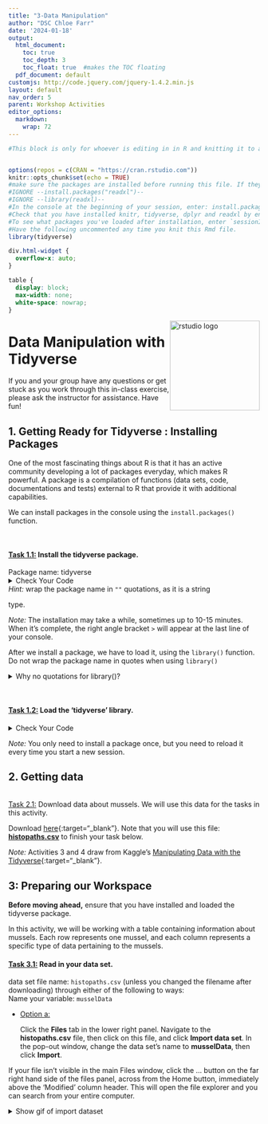 ```yaml
---
title: "3-Data Manipulation"
author: "DSC Chloe Farr"
date: '2024-01-18'
output:
  html_document:
    toc: true
    toc_depth: 3  
    toc_float: true  #makes the TOC floating
  pdf_document: default
customjs: http://code.jquery.com/jquery-1.4.2.min.js
layout: default
nav_order: 5
parent: Workshop Activities
editor_options: 
  markdown: 
    wrap: 72
---
```


```r
#This block is only for whoever is editing in in R and knitting it to an html file. It is not part of the workshop instructions. 


options(repos = c(CRAN = "https://cran.rstudio.com"))
knitr::opts_chunk$set(echo = TRUE)
#make sure the packages are installed before running this file. If they aren't, you can run these commented install.packages() commands in the console. DO NOT UNCOMMENT THESE IN THIS DOCUMENT.
#IGNORE --install.packages("readxl")--
#IGNORE --library(readxl)--
#In the console at the beginning of your session, enter: install.packages("tidyverse", dependencies = TRUE)
#Check that you have installed knitr, tidyverse, dplyr and readxl by entering the `find.package("package_name")` in the console at the beginning of the session. 
#To see what packages you've loaded after installation, enter `sessionInfo()` in your console. each of knitr, tidyverse, dplyr and readxl should be listed in the output.
#Have the following uncommented any time you knit this Rmd file.
library(tidyverse)
```

```css
div.html-widget {
  overflow-x: auto;
}

table {
  display: block;
  max-width: none;
  white-space: nowrap;
}
```

<img src="images/tidyverse-01.png" alt="rstudio logo" style="float:right;width:180px;"/>

# Data Manipulation with Tidyverse

If you and your group have any questions or get stuck as you work
through this in-class exercise, please ask the instructor for
assistance. Have fun!

## 1. Getting Ready for Tidyverse : Installing Packages

One of the most fascinating things about R is that it has an active
community developing a lot of packages everyday, which makes R powerful.
A package is a compilation of functions (data sets, code, documentations
and tests) external to R that provide it with additional capabilities.

We can install packages in the console using the `install.packages()`
function.

<br>

#### [Task 1.1:]{.underline} Install the tidyverse package.

| Package name: tidyverse

<details>
<summary>Check Your Code</summary>
```r
install.packages("tidyverse") #then, as always, type 'enter' or 'return' to submit the command for execution
```
</details>
| *Hint:* wrap the package name in `""` quotations, as it is a string
type.

*Note:* The installation may take a while, sometimes up to 10-15
minutes. When it's complete, the right angle bracket `>` will appear at
the last line of your console.

After we install a package, we have to load it, using the `library()`
function. Do not wrap the package name in quotes when using `library()`

<details>

<summary>Why no quotations for library()?</summary>

When you install a package in R using **`install.packages()`**, the
package name must be a character string, hence the quotes. This is
because **`install.packages()`** is a function that takes a character
vector as its argument, representing the names of the packages to be
installed.

However, when you load a package using **`library()`** or
**`require()`**, you're not passing a character string; instead, you're
using a non-evaluated expression that refers to the package name. Here,
the package name is an object of mode "name" which **`library()`**
interprets as the name of a package to load.

In summary, the quotes are needed for **`install.packages()`** because
it expects a character string, while **`library()`** is designed to take
an unquoted name that it interprets as a package name.

</details>

<br>

#### [Task 1.2:]{.underline} Load the 'tidyverse' library.

<details>

<summary>Check Your Code</summary>

```r
library(tidyverse)
```

</details>

*Note:* You only need to install a package once, but you need to reload
it every time you start a new session.

## 2. Getting data
<br>
[Task 2.1:]{.underline} Download data about mussels. We will use this
data for the tasks in this activity.

Download [here](http://bit.ly/2wfjTx3){:target="\_blank"}. Note that you
will use this file: [**histopaths.csv**](docs/histopaths.csv) to finish
your task below.

*Note:* Activities 3 and 4 draw from Kaggle's [Manipulating Data with
the
Tidyverse](https://www.kaggle.com/code/rtatman/manipulating-data-with-the-tidyverse/notebook){:target="\_blank"}.

## 3: Preparing our Workspace

**Before moving ahead,** ensure that you have installed and loaded the
tidyverse package.

In this activity, we will be working with a table containing information
about mussels. Each row represents one mussel, and each column
represents a specific type of data pertaining to the mussels.
<br>

#### [Task 3.1:]{.underline} Read in your data set.

| data set file name: `histopaths.csv` (unless you changed the filename after downloading) through either of the following to ways:
| Name your variable: `musselData`

-   [Option a:]{.underline}

    Click the **Files** tab in the lower right panel. Navigate to the
    **histopaths.csv** file, then click on this file, and click **Import
    data set**. In the pop-out window, change the data set’s name to
    **musselData**, then click **Import**.

If your file isn't visible in the main Files window, click the ...
button on the far right hand side of the files panel, across from the
Home button, immediately above the ‘Modified’ column header. This will
open the file explorer and you can search from your entire computer.


<details><summary>Show gif of import dataset</summary>
![](images/tidyverse-02.gif)
</summary>


-   [Option b:]{.underline}

    Load your data in via the console using the `read.csv()` function.

    -   The parameter this function takes is the filepath to your data,
        followed by the file name.
        -   i.e. *[your/file/path/filename.extension]*

<details>

<summary>Check Your Code</summary>
```r
#if your file cannot be found, enter `getwd()` into your console and it will tell you the file path you should most likely use. If you cannot find the file, use Option a.
musselData <- read.csv("Desktop/histopaths.csv")
```

```r
musselData <- read.csv("/Users/chloe/Documents/UVic/DSC/DSC Workshops- My Assignments/R Studio/histopaths.csv")
```
</details>

For larger data sets, it's better to preview than view our data. This
data set has quite a few columns and rows! Let's take a look at the first
few rows and get the dimensions (number of rows and columns) of the
data set.

We can preview the data set using the `head()` function. This will
display the first number of rows. 
| Parameters 
| - data set name 
| - number of rows to display

<br>

#### [Task 3.2:]{.underline} Look at the first 5 rows of our mussel data.

*Hint:* `head(*dataSetName*, *numberOfRows*)`

<details>

<summary>Check Your Code</summary>

```r
# name of data set name: "musselData"
# number of rows to display: 5
head(musselData, 5)
```

</details>

<br>

The following will be the output (only showing 5 columns for display
purposes. Your output will be much longer!):

```r
head(musselData[,1:4], n=5)
```

Now, we've imported our data and previewed the first 10 rows of our
mussel data, but how big is it?

We can find out the dimensions (rows and columns) using the `dim()`
function. 
| Parameter 
|     - data set name

<br> 
#### [Task 3.3:]{.underline}

Get the dimensions of the mussel dataset.

<details>

<summary>Check Your Code</summary>

```r
## name of data set name: "musselData"
dim(musselData)
```

</details>

## 4. Introducing Piping

`%>%` This symbol is known as a "pipe," and it's used for feeding the
result of one function directly into the next function. 
- E.g., To sort the column names alphabetically, you could either enter two
separate commands, creating two data objects, or utilize piping to
create one data object for your target object. 

In pipes, you can choose to have a newline (shift+enter on a mac) after the %\>% symbol or leave it all on one line.
<br>
### 4.1 Before Piping

Piping allows us to perform multiple functions at once to achieve a
single result. So far, we have looked at commands that perform single
operations. 

- Create a variable whose value is a single word
| (`y <- "word"`) 
- Create a variable whose value by mathematical expression 
| (`x <- 1-2`) 
- viewing the dimentions of a data set
| (`dim(musselData)`)

What if we want to get a list of column names in our data set, AND sort
it alphabetically? 
- There are 2 ways that we can do this without the
tidyverse package based on what we've already learned.

To get a list of our column names (in this case, resulting in a vector,
because all of the column names are characters), we can use the
`names()` function.

We can sort vectors into ascending and descending order (low to high or
high to low) using the `sort()` function. First, let's look at each of
these functions on their own.

<br>
#### [Task 4.1.1:]{.underline} Create an object containing the list of column
names from our mussel data. \| Name this object 'musselDataColumnNames'

<details>

<summary>Check Your Code</summary>

```r
musselDataColumnNames <- names(musselData)
```

</details>

<br>

#### [Task 4.1.2:]{.underline} Create an object containing the list of column
names from our mussel data that is sorted alphabetically. 
| Name this
object 'alphsMusselDataColumnNames'

<details>

<summary>Check Your Code</summary>

```r
alphaMusselDataColumnNames <- sort(musselDataColumnNames)
```

</details>

| *Hint:* You already created the vector containing the list of column
names from our mussel data! <br>

In Tasks 4.1.1 and 4.1.2, we ran two commands resulting in two separate
variables containing the column names: 
- `musselDataColumnNames`: Ordered as they would be if the file were opened in excel 
- `alphaMusselDataColumnNames`: Ordered alphabetically (sorted)

However, if we don't care about the list of column names *unless* they
are sorted alphabetically, we can achieve that using only 1 command,
creating only 1 variable with "nesting". 
- Even though we can delete variables we won't use later using the `rm()` function, using single commands keeps our environment tidier.

**Definition - Nesting:** Use one function as a parameter of another function. 
- e.g., `function1(function2(parameter))`

#### [Task 4.1.3:]{.underline} In this task, use nesting to create 1 variable
containing a sorted vector of the column names. 
| Name this variable: `alphabeticalColumnNames`

<details>

<summary>Check Your Code</summary>

```r
#names(musselData) creates a vector object of the column names from our mussel data
# sort() Orders the items in the mussel data column names alphabetically
alphabeticalColumnNames <- sort(names(musselData))
```

</details>

| *Hint*: the parameter of `names()` is the `sort()` function. <br>

As you might imagine, nesting could result in very long commands that
would be hard to interpret. There is a cleaner way to do this than
nesting: Piping! ---

### 4.2 Piping

To pipe a command instead of nesting, we will enter the commands
sequentially, separated by the pipe symbol `%>%`.

| Creating a new variable with 2 criteria: newVariable \<- criteria1() %\>% criteria2() %\>% criteria3()
| Previewing our data with 2 criteria: criteria1() %\>% criteria2() %\>% criteria3()
| e.g. If we want to only see the first few column names (not ordered alphabetically), we can do this by 1. names(data set) %\>% head(numberColumns)

<br> 
#### [Task 4.2.1:]{.underline} In this task, use piping to create 1
variable containing the first 5 column names. 
| Do not use objects you
have created so far, except `musselData` 
| Name this variable:
`musselDataNamesPeek`

<details>

<summary>Check Your Code</summary>

```r
# 'musselDataNamesPeek <-' creates a new variable
# 'names(musselData)' retrieves the column names from our mussel data as a vector
# The pipe '%>%' passes the names vector to the 'head()' function
# 'head(5)' then extracts the first five elements of this vector
# The result is a 5-item vector of column names assigned to 'musselDataNamesPeek'
musselDataNamesPeek <- names(musselData) %>% head(5)

#remember, you can view the value assigned to a variable by entering just that variable name
musselDataNamesPeek
```

</details>

| *Hint*: the parameter of `names()` is the `head()` function. <br>

If you want to simply view what the first five column names are, but
don't need to reference them later, you don't need to create a new
variable

<details>

<summary>Show code for previewing with piping</summary>

```r
names(musselData) %>% head(5)
```

</details>

------------------------------------------------------------------------

Now, we may want to add more contitions to our commands, like 
- Previewing only the column names that begin with `cestode` - Previewing only the mussels from Tampa Bay - stored in the `general_location` column (vector) 
- Previewing only the mussels that have spawned 
- stored in the `gonadal_index_description` column (vector) 
- Previewing only the mussels from Tampa that haven't spawned

To do this, we need to look at Operators.

| **Definition - "Operators":** Special symbols or keywords used to perform operations on arguments, with logical operators specifically designed for connecting or modifying boolean (true/false) logic statements.
|  **Operators**
| - Logical operators
|     - means "less than"
|     - = means "less than or equal to"
|     - \> means "greater than"
|     - \>= means "greater than or equal to"
|     - == means "exactly equal to"
|     - != means "not equal to"
| 
| - Connecting logical statements:
|     - x \| y means "x or y"
|     - x & y means "x and y"

------------------------------------------------------------------------


Before we start working with our data, we need to make sure it is CLEAN!
This means that every cell has a value (not NA).

For our purposes, we will make a new variable `cleanMusselData`
containing the first 10 rows, and only the columns that have data in
every cell. You can learn more about cleaning data in other
workshops....

Copy and paste the following into your console and execute ('enter' or
'return' key):

```r
cleanMusselData <- musselData %>% head(10) %>% select_if(~ any(!is.na(.)))
```

Then, check that there is still data! We can use the `dim()` function to
check.

```r
#If you don't get the output [10 60], or more importantly, if your output is `0 0`, consult with the instructor.
cleanMusselData %>% dim()
```

Now we can start working with the data of our mussels using the
`cleanMusselData` object. 

### 4.3 Selecting specific columns

The commands in this section (4.3) will not create data objects as we
won't be using them later on. End each command in this section with
`%>% head(5)`, otherwise you will be displaying a LOT of data. This will
make things easier for you. ---

To get a specific column, use piping and the `select()` function on your
data set. 
- The parmeter is the name of the column you want to access.

<br> 
#### [Task 4.3.1:]{.underline} Preview the values in the coastal
ecological area column 
| Column name: `coastal_ecological_area`

<details>
<summary>Check Your Code</summary>
```r
#data set %>% select the column titled `coastal_ecological_area` and view the first 5 items.
cleanMusselData %>% select(dermo) %>% head(5)
```
</details>
| *Hint:* Begin with the name of the data set, followed by your select
function passing in the column name as the parameter.

To select all of the columns from our data set that do *not* start with
specific text, we do the inverse, again using the `select()`
function, but with a `-` before the string we want to
exclude.

<br>
#### [Task 4.3.2:]{.underline}

Select all the columns from your mussel data that do *not* start with
"abnormality"

<details>
<summary>Check Your Code</summary>
```r
cleanMusselData %>% select(-abnormality) %>% head(5)
```
</details>
<br>


We can also select a set of columns, for example those whose names begin with a common string of characters. 
This will return a subset of our table, not necessarily a single vector

Here's how it's done:
- Use piping on your cleanMusselData 
  - `cleanMusselData %>%`
- Use the `select()` function to select the columns
- Use the `starts_with()` function as the parameter for `select()` to note that you're selecting all columns that start with a specific name, rather one column that is exactly equal or not equal to a specific value
- The parameter for `starts_with()` is the value of the beginning of all columns you want to select. 
<br>

In our dataset, there are multiple columns that begin with "digestive". Use that as the criteria for `starts_with()`.


```r
#selecting all columns (and their values) from and cleanMusselData whose names begin with "digestive"
cleanMusselData %>% select(starts_with("digestive")) %>% head(5)
```

<br>

#### [Task 4.3.3:]{.underline} Select all the columns from our cleaned mussel data that start with "dermo" using the `starts_with()` function.

<details>
<summary>Check Your Code</summary>
```r
#selecting all columns (and their values) from and cleanMusselData whose names begin with "dermo"
cleanMusselData %>% select(starts_with("dermo")) %>% head(5)
```
</details>



### 4.4 Selecting specific rows

*Note:* Selecting specific rows is also known as "filtering," and uses
the `filter()` function.

While we may only want to handle some information about all of the item
in our data set, we may in turn want to select some items in our data set
fulfilling certain criteria. E.g. if you have a data set of names, you
might want to select all names that begin with ‘A’.

To select items (rows, *not* columns), we use the <code>filter()</code>
function.

<br>
#### [Task 4.4.1:]{.underline}

Filter all the rows from your mussel data where `abnormality` is greater than
3.


<details>
<summary>Check Your Code</summary>
```r
cleanMusselData %>% filter(abnormality > 3)
```
</details>
| *Hint:* `>` is the ‘greater than’ operator.

<br>
#### [Task 4.4.2:]{.underline}

Filter all the rows from your mussel data where `coastal_ecological_area` is
"Lake Michigan".

<details>
<summary>Check Your Code</summary>
```r
cleanMusselData %>% filter(coastal_ecological_area == "Lake Michigan")
```
</details>
| *Hint:* `==` is used for "equal to"

<br>
#### [Task 4.4.3:]{.underline} Filter all the rows from musselData where `sex` is "Female" and
`specific_location` is "Tutka Bay".

<details>
<summary>Check Your Code</summary>
```r
cleanMusselData %>% filter(sex == "Female" & specific_location == "Tutka Bay")
```
</details>
| *Hint:* `&` is used for "and", in cases where you want to manage multiple cases like filtering my two variables (values of the `sex` and `specific_location` columns).
<br>


### 4.5  Creating new variables with mutate

"Mutation" involves creating or altering columns in a data frame, typically using the `mutate()` function for adding new variables or modifying existing ones.

To add a value to our dataset, we will:
- Assign the mutation (modification) to an existing variable. 
  - `existing_variable_name <-`
- Identify the existing variable name of the object you want to mutate
  - `cleanMusselData`
- Use a pipe to identify the action being performed on our existing variable
  - `%>%`
- Identify that the action being performed on the existing variable is the mutation, using the `mutation()` function
  - `mutate()`
- Pass the condition in as the paremeter for the `mutate` function
  - If we want to add a variable (column), begin the parameter with `new_column_name = ` where the `=` means that the values assigned to each item in that column is equal to the following condition
  - Say we want to add a column that has a true/false variable for whether the abnormality is NOT described as a normal gonad.
    - The condition will be `abnormality_description != "Normal Gonad"`, where == is "left value is equal to the right value"
    
In this case, the entire function ends up being
```r
cleanMusselData <- cleanMusselData %>% mutate(normal_gonad = (abnormality_description == "Normal Gonad"))

#We can then summarize our new variable values (i.e., the number or True values and number of False values in the new 'normal_gonad' column)
#request a summary of the values in the table $ column name
summary(cleanMusselData$normal_gonad)
```
  

  
We will now be using piping to create new variables in our dataset with modified and additional information (i.e., new columns). Here we again begin the command with the name of our new variable followed by the assignment operator `<-`. 


<br>
#### [Task 4.5.1:]{.underline} Add a new boolean (true/false) variable (column) to the dataset that says whether a mussel's abnormality is greater than 0.
- Name the variable: `abnormal_mussels`
- The column name for weight is called `abnormality`
- The value will be TRUE if the abnormality value is over (`>`) 0.


<details><summary>Check Your Code</summary>
```r
cleanMusselData <- cleanMusselData %>% mutate(abnormal = (abnormality > 0))
cleanMusselData
```
</details>
| *Hint:* `wet_weight > 10`

> **HERE** 
<br>
[Task 4.5.2:]{.underline} Add a new variable parasites that is TRUE if a mussel has more than 1 `unidentified_organism` in it and a `wet_weight` of less than `0.5` oz.

<details><summary>Check Your Code</summary>
```r
```
</details>
| *Hint:* `logicalStatement & logicalStatement`

<br>

### 4.6 Sorting data with arrange

The `arrange()` function enables you to order your data frame according to the values of a specific variable. This is particularly handy for swiftly identifying which measurements recorded the highest or lowest values.

When using `arrange()`, you specify the column name that you wish to organize by. In this case, it will arrange the data based on the combined count of men and women (a new variable that we recently formulated using `mutate()`).

<br>
#### [Task 4.6.1:]{.underline} Sort the musselData data frame so that the longest mussels are first.


<details><summary>Check Your Code</summary>
```r
cleanMusselData %>% filter(sex == "Male" & state_name == "Mississippi")
```
</details>
| *Hint:* <code>variable `length`</code>


### 4.7 Summarizing variables with summarize


<br>
#### [Task 4.7.1:]{.underline} Use the `summary()` function to create a single data frame with the mean and median length.


<details><summary>Check Your Code</summary>
```r
#musselDataSummary <- summarize('cleanMusselData')
```
</details>
| *Hint:* Both spellings, `summarize` or `summarise`, will work.


### 4.8 Analyzing groups with group_by

#### [Task 4.8.1:]{.underline} Group by `state_name` and summarize the length of mussels by `state`.


#### [Task 4.8.2:</ins> Summarize length by `coastal_ecological_area`.

<details><summary>Check Your Code</summary>
```r
cleanMusselData %>% filter(sex == "Male" & state_name == "Mississippi")
```
</details>

<script>  

    function toggle(input) {
        var x = document.getElementById(input);
        if (x.style.display === "none") {
            x.style.display = "block";
        } else {
            x.style.display = "none";
        }
    }
</script>

[NEXT STEP: Data Visualization with ggplot2](ggplot2-data.html){: .btn .btn-blue }